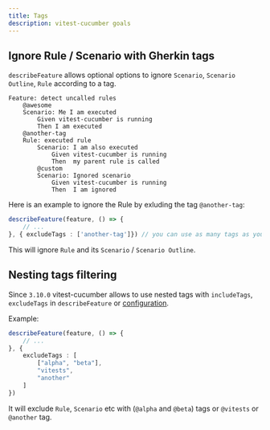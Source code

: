 ```yaml
---
title: Tags
description: vitest-cucumber goals
---
```


## Ignore Rule / Scenario with Gherkin tags

`describeFeature` allows optional options to ignore `Scenario`, `Scenario Outline`, `Rule` according to a tag.

~~~gherkin
Feature: detect uncalled rules
    @awesome
    Scenario: Me I am executed
        Given vitest-cucumber is running
        Then I am executed
    @another-tag
    Rule: executed rule
        Scenario: I am also executed
            Given vitest-cucumber is running
            Then  my parent rule is called
        @custom
        Scenario: Ignored scenario
            Given vitest-cucumber is running
            Then  I am ignored
~~~

Here is an example to ignore the Rule by exluding the tag `@another-tag`: 

~~~typescript
describeFeature(feature, () => {
    // ...
}, { excludeTags : ['another-tag']}) // you can use as many tags as you want
~~~

This will ignore `Rule` and its `Scenario` / `Scenario Outline`.

## Nesting tags filtering

Since `3.10.0` vitest-cucumber allows to use nested tags with `includeTags`, `excludeTags` in `describeFeature` or [configuration](/configuration).

Example:

~~~typescript
describeFeature(feature, () => {
    // ...
}, { 
    excludeTags : [
        ["alpha", "beta"], 
        "vitests", 
        "another"
    ]
})
~~~

It will exclude `Rule`, `Scenario` etc with (`@alpha` and `@beta`) tags or `@vitests` or `@another` tag.
